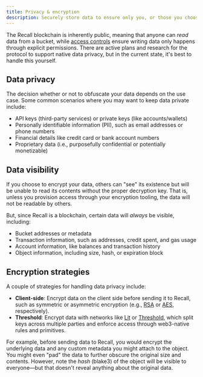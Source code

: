 ```yaml
---
title: Privacy & encryption
description: Securely store data to ensure only you, or those you choose, can access it.
---
```


The Recall blockchain is inherently public, meaning that anyone can _read_ data from a bucket, while
[access controls](/agents/access) ensure writing data only happens through explicit permissions.
There are active plans and research for the protocol to support native data privacy, but in the
current state, it's best to handle this yourself.

## Data privacy

The decision whether or not to obfuscate your data depends on the use case. Some common scenarios
where you may want to keep data private include:

- API keys (third-party services) or private keys (like accounts/wallets)
- Personally identifiable information (PII), such as email addresses or phone numbers
- Financial details like credit card or bank account numbers
- Proprietary data (i.e., purposefully confidential or potentially monetizable)

## Data visibility

If you choose to encrypt your data, others can "see" its existence but will be unable to read its
contents without the proper decryption key. That is, unless you provision access through your
encryption tooling, the data will not be readable by others.

But, since Recall is a blockchain, certain data will _always_ be visible, including:

- Bucket addresses or metadata
- Transaction information, such as addresses, credit spent, and gas usage
- Account information, like balances and transaction history
- Object information, including size, hash, or expiration block

## Encryption strategies

A couple of strategies for handling data privacy include:

- **Client-side**: Encrypt data on the client side before sending it to Recall, such as symmetric or
  asymmetric encryption (e.g., [RSA](<https://en.wikipedia.org/wiki/RSA_(cryptosystem)>) or
  [AES](https://en.wikipedia.org/wiki/Advanced_Encryption_Standard), respectively).
- **Threshold**: Encrypt data with networks like [Lit](https://www.litprotocol.com/) or
  [Threshold](https://threshold.network/), which split keys across multiple parties and enforce
  access through web3-native rules and primitives.

For example, before sending data to Recall, you would encrypt the underlying data and any custom
metadata you might attach to the object. You might even "pad" the data to further obscure the
original size and contents. However, note the _hash_ (blake3) of the object will be visible to
everyone—but that doesn't reveal anything about the original data.
